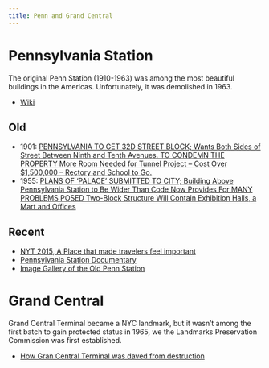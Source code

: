 ```yaml
---
title: Penn and Grand Central
---
```


# Pennsylvania Station

The original Penn Station (1910-1963) was among the most beautiful buildings in the Americas. Unfortunately, it was demolished in 1963.

- [Wiki](https://en.wikipedia.org/wiki/Pennsylvania_Station_(1910%E2%80%931963))

## Old

- 1901: [PENNSYLVANIA TO GET 32D STREET BLOCK; Wants Both Sides of Street Between Ninth and Tenth Avenues. TO CONDEMN THE PROPERTY More Room Needed for Tunnel Project -- Cost Over $1,500,000 -- Rectory and School to Go.](https://web.archive.org/web/20180523011520/https://www.nytimes.com/1904/04/13/archives/pennsylvania-to-get-32d-street-block-wants-both-sides-of-street.html)
- 1955: [PLANS OF 'PALACE' SUBMITTED TO CITY; Building Above Pennsylvania Station to Be Wider Than Code Now Provides For MANY PROBLEMS POSED Two-Block Structure Will Contain Exhibition Halls, a Mart and Offices](https://web.archive.org/web/20211029172959/https://www.nytimes.com/1955/06/24/archives/plans-of-palace-submitted-to-city-building-above-pennsylvania.html)

## Recent 

- [NYT 2015, A Place that made travelers feel important](https://www.nytimes.com/2015/01/04/upshot/a-place-that-made-travelers-feel-important.html)
- [Pennsylvania Station Documentary](https://www.youtube.com/watch?v=7YwZFm3RrFw)
- [Image Gallery of the Old Penn Station](https://web.archive.org/web/20191214051041/https://www.citylab.com/design/2013/10/10-gorgeous-nostalgic-photos-new-yorks-old-penn-station/7384/)



# Grand Central

Grand Central Terminal became a NYC landmark, but it wasn't among the first batch to gain protected status in 1965, we the Landmarks Preservation Commission was first established.

- [How Gran Central Terminal was daved from destruction](https://web.archive.org/web/20180502200634/https://ny.curbed.com/2017/8/2/16082666/grand-central-terminal-landmarks-preservation-commission-midtown-east)